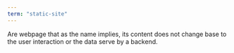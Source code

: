 ```yaml
---
term: "static-site"
---
```


Are webpage that as the name implies, its content does not change base to the user interaction or the data serve by a backend.

